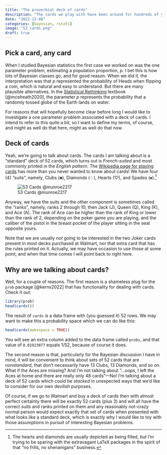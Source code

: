 ```yaml
---
title: "The proverbial deck of cards"
description: "The cards we play with have been around for hundreds of years."
date: "2022-12-08"
categories: [bayesian, rstats]
image: "53_cards.png"
draft: true
---
```


## Pick a card, any card

When I studied Bayesian statistics the first case we worked on was the one parameter problem, estimating a population proportion, $p$. I bet this is how lots of Bayesian classes go, and for good reason. When we did it, the interpretation was that $p$ represented the probability of Heads when flipping a coin, which is natural and easy to understand. But there are many plausible alternatives.  In the [Statistical Rethinking](https://xcelab.net/rm/statistical-rethinking/) textbook [@mcelreath2020], the parameter $p$ represents the probability that a randomly tossed globe of the Earth lands on water.

For reasons that will hopefully become clear before long I would like to investigate a one parameter problem associated with a deck of cards. I intend to refer to this quite a bit, so I want to define my terms, of course, and might as well do that here, might as well do that now.

## Deck of cards

Yeah, we're going to talk about cards. The cards I am talking about is a "standard" deck of 52 cards, which turns out is *French-suited* and most commonly printed in the *English pattern*. The [Wikipedia page for playing cards](https://en.wikipedia.org/wiki/Playing_card) has more than you never wanted to know about cards! We have four (4) "suits", namely, Clubs ($\clubsuit$), Diamonds ($\diamondsuit$), Hearts ($\heartsuit$), and Spades ($\spadesuit$).^[The hearts and diamonds are usually depicted as being filled, but I'm trying to be sparing with the extravagant LaTeX packages in the spirit of that "no frills, no shenanigans" business.]

![53 Cards @munroe2217](53_cards.png "53 Cards"){fig-alt="53 Cards"} 

Anyway, we have the suits and the other component is sometimes called the "ranks", namely, ranks 2 through 10, then Jack (J), Queen (Q), King (K), and Ace (A). The rank of Ace can be higher than the rank of King or lower than the rank of 2, depending on the poker game you are playing, and the caliber of the pistol in the breast pocket of the player sitting in the seat opposite yours.

Note that we are usually *not* going to be interested in the two Joker cards present in most decks purchased at Walmart, nor that extra card that has the rules printed on it. Actually, we may have occasion to use those at some point, and when that time comes I will point back to right here.

## Why are we talking about cards?

Well, for a couple of reasons. The first reason is a shameless plug for the `prob` package [@kerns2022] that has functionality for dealing with cards. Check it out:

```r
library(prob)
head(cards())
```

The result of `cards` is a data frame with (you guessed it) 52 rows. We may want to make this a probability space which we can do like this:

```r
head(cards(makespace = TRUE))
```

You will see an extra column added to the data frame called `probs`, and that value of `0.01923077` equals $1/52$, because of course it does.

The second reason is that, particularly for the Bayesian discussion I have in mind, it will be convenient to think about sets of 52 cards that are *nonstandard*, that don't necessarily have 13 Clubs, 13 Diamonds, and so on. What if the Aces are missing? And I'm not talking about "...oops, I left the Aces at home and there are really only 48 cards"---No!  I'm talking about a deck of 52 cards which could be *stacked* in unexpected ways that we'd like to consider for our own devilish purposes.

Of course, if we go to Walmart and buy a deck of cards then with almost perfect certainty there will be exactly 52 cards (plus 3) and will all have the correct suits and ranks printed on them and any reasonably not-crazy normal person would expect exactly that set of cards when presented with what looks like a standard deck, which is exactly why I would like to toy with those assumptions in pursuit of interesting Bayesian problems.

